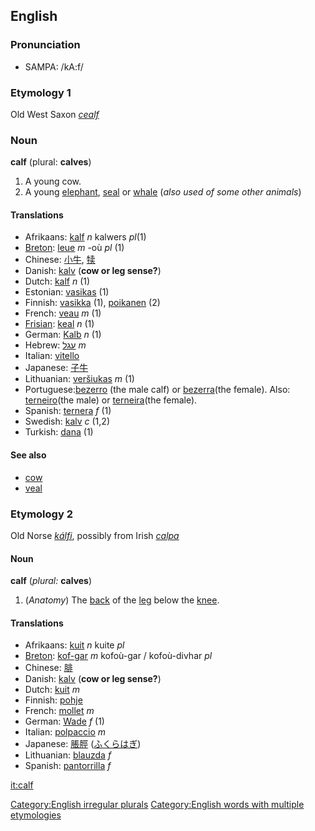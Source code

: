 ==English==
===Pronunciation===
*SAMPA: /kA:f/
===Etymology 1===
Old West Saxon ''[[cealf]]''

===Noun===
'''calf''' (plural: '''calves''')

#A young cow.
#A young [[elephant]], [[seal]] or [[whale]] (''also used of some other animals'')

====Translations====
*Afrikaans: [[kalf]] ''n'' kalwers ''pl''(1)
*[[Breton]]: [[leue]] ''m'' -où ''pl'' (1)
*Chinese:  [[小牛]], [[犊]]
*Danish: [[kalv]] ('''cow or leg sense?''')
*Dutch: [[kalf]] ''n'' (1)
*Estonian: [[vasikas]] (1)
*Finnish: [[vasikka]] (1), [[poikanen]] (2)
*French: [[veau]] ''m'' (1)
*[[Frisian]]: [[keal]] ''n'' (1)
*German: [[Kalb]] ''n'' (1)
*Hebrew: [[עגל]] ''m''
*Italian: [[vitello]]
*Japanese: [[子牛]]
*Lithuanian: [[veršiukas]] ''m'' (1)
*Portuguese:[[bezerro]] (the male calf) or [[bezerra]](the female). Also: [[terneiro]](the male) or [[terneira]](the female).
*Spanish: [[ternera]] ''f'' (1)
*Swedish: [[kalv]] ''c'' (1,2)
*Turkish: [[dana]] (1)

====See also====
*[[cow]]
*[[veal]]

===Etymology 2===
Old Norse ''[[kálfi]]'', possibly from Irish ''[[calpa]]''

====Noun====
'''calf''' (''plural:'' '''calves''')

#(''Anatomy'') The [[back]] of the [[leg]] below the [[knee]].

====Translations====
*Afrikaans: [[kuit]] ''n'' kuite ''pl''
*[[Breton]]: [[kof-gar]] ''m'' kofoù-gar / kofoù-divhar ''pl''
*Chinese: [[腓]]
*Danish: [[kalv]] ('''cow or leg sense?''')
*Dutch: [[kuit]] ''m''
*Finnish: [[pohje]]
*French: [[mollet]] ''m''
*German: [[Wade]] ''f'' (1)
*Italian: [[polpaccio]] ''m''
*Japanese: [[脹脛]] ([[ふくらはぎ]])
*Lithuanian: [[blauzda]] ''f''
*Spanish: [[pantorrilla]] ''f''

[[Category:English irregular plurals]]
[[Category:English words with multiple etymologies]]
[[it:calf]]